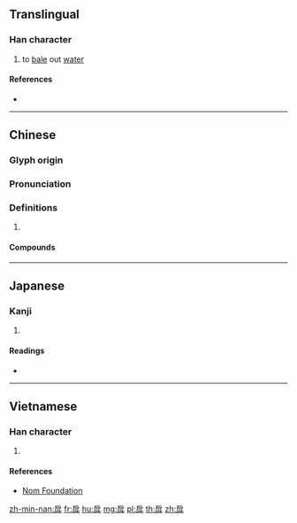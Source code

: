 {{character info/new}}
==Translingual==

===Han character===
{{Han char|rn=63|rad=戶|as=04|sn=8|four=30247|canj=HSYJ,ISYJ|ids=⿸戶斗, ⿸户斗}}

# to [[bale]] out [[water]]

====References====
* {{Han ref|kx=0415.100|dkj=11711|dj=0759.140|hdz=32261.010|uh=623D|ud=25149|bh=CCB2|bd=52402}}

----

==Chinese==
{{zh-forms}}

===Glyph origin===
{{Han etym}}

===Pronunciation===
{{zh-pron
|m=hù
|c=fu3
|mn=qz,xm,zz:hò͘
|mc=y
|oc=y
|ma=
|cat=
}}

===Definitions===
{{zh-hanzi}}

# {{rfdef|zh}}

====Compounds====
{{zh-der|戽斗|戽水|水戽|風戽}}

----

==Japanese==

===Kanji===
{{ja-kanji|grade=|rs=戶04}}

# {{defn|lang=ja|sort=戶04}}

====Readings====
* {{ja-readings|on=[[こ]] (ko), [[ご]] (go), [[く]] (ku)|kun=[[くむ]] (kumu), [[あかくみ]] (akakumi)}}

----

==Vietnamese==

===Han character===
{{vi-readings|rs=戶04|hanviet=hố}}

# {{defn|lang=vi|sort=戶04}}

====References====
* [http://nomfoundation.org/common/nom_details.php?codepoint=623d Nom Foundation]

[[zh-min-nan:戽]]
[[fr:戽]]
[[hu:戽]]
[[mg:戽]]
[[pl:戽]]
[[th:戽]]
[[zh:戽]]